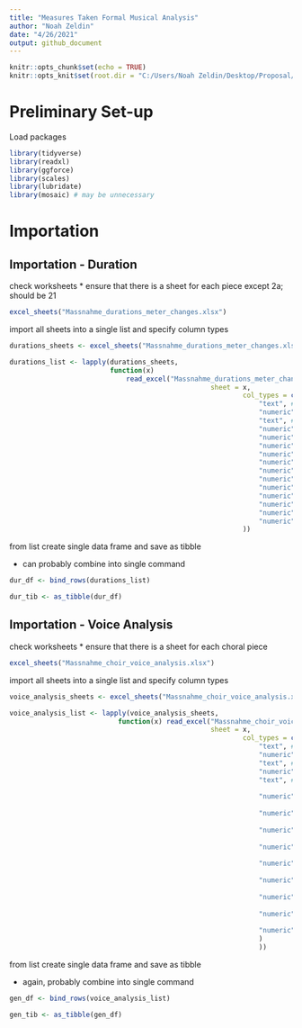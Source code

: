 ```yaml
---
title: "Measures Taken Formal Musical Analysis"
author: "Noah Zeldin"
date: "4/26/2021"
output: github_document
---
```



```r
knitr::opts_chunk$set(echo = TRUE)
knitr::opts_knit$set(root.dir = "C:/Users/Noah Zeldin/Desktop/Proposal/R materials for dissertation/data/Massnahme_data")
```

# Preliminary Set-up

Load packages  

```r
library(tidyverse)
library(readxl)
library(ggforce)
library(scales)
library(lubridate)
library(mosaic) # may be unnecessary
```

# Importation

## Importation - Duration

check worksheets
* ensure that there is a sheet for each piece except 2a; should be 21

```r
excel_sheets("Massnahme_durations_meter_changes.xlsx")
```

import all sheets into a single list and specify column types  

```r
durations_sheets <- excel_sheets("Massnahme_durations_meter_changes.xlsx")

durations_list <- lapply(durations_sheets, 
                         function(x) 
                             read_excel("Massnahme_durations_meter_changes.xlsx", 
                                                  sheet = x, 
                                                          col_types = c(
                                                              "text", # piece_no
                                                              "numeric", # category
                                                              "text", # subcategory
                                                              "numeric", # segment
                                                              "numeric", # m_start
                                                              "numeric", # m_end
                                                              "numeric", # no_of_mm
                                                              "numeric", # meter_1
                                                              "numeric", # meter_2
                                                              "numeric", # meter_ch_count
                                                              "numeric", # quarters_per_bar
                                                              "numeric", # beats
                                                              "numeric", # tempo
                                                              "numeric", # tempo_ch_count
                                                              "numeric") # duration
                                                          ))
```

from list create single data frame and save as tibble

* can probably combine into single command

```r
dur_df <- bind_rows(durations_list)

dur_tib <- as_tibble(dur_df)
```

## Importation - Voice Analysis

check worksheets
* ensure that there is a sheet for each choral piece

```r
excel_sheets("Massnahme_choir_voice_analysis.xlsx")
```

import all sheets into a single list and specify column types

```r
voice_analysis_sheets <- excel_sheets("Massnahme_choir_voice_analysis.xlsx")

voice_analysis_list <- lapply(voice_analysis_sheets, 
                           function(x) read_excel("Massnahme_choir_voice_analysis.xlsx", 
                                                  sheet = x, 
                                                          col_types = c(
                                                              "text", # piece_no
                                                              "numeric", # measure
                                                              "text", # texture
                                                              "numeric", # voices
                                                              "text", # groupings
                                                              
                                                              "numeric", "numeric", "numeric", "numeric", "numeric", "numeric", # soprano:ratio
                                                              
                                                              "numeric", "numeric", "numeric", "numeric", "numeric", "numeric", "numeric", "numeric", "numeric", # rests
                                                              
                                                              "numeric", "numeric", "numeric", "numeric", "numeric", "numeric", "numeric", "numeric", "numeric", # quarters
                                                              
                                                              "numeric", "numeric", "numeric", "numeric", "numeric", "numeric", "numeric", "numeric", "numeric", "numeric", # notes
                                                              
                                                              "numeric", "numeric", "numeric", "numeric", "numeric", "numeric", "numeric", "numeric", "numeric", "text", "numeric", # tones
                                                              
                                                              "numeric", "numeric", # spoken, acapella
                                                              
                                                              "numeric", "numeric", "numeric", "numeric", # meter etc.
                                                              
                                                              "numeric", "numeric", "numeric", "numeric", # general dur's
                                                              
                                                              "numeric", "numeric", "numeric", "numeric", "numeric", "numeric", "numeric", "numeric" # dur's of voices
                                                              ) 
                                                              ))
```


from list create single data frame and save as tibble

* again, probably combine into single command

```r
gen_df <- bind_rows(voice_analysis_list)

gen_tib <- as_tibble(gen_df)
```

